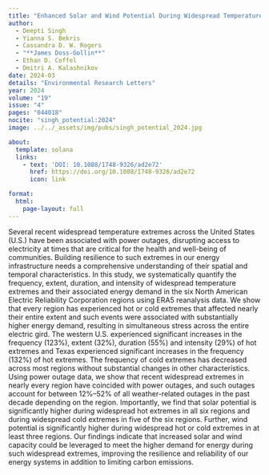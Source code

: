 ```yaml
---
title: "Enhanced Solar and Wind Potential During Widespread Temperature Extremes Across the U.S. Interconnected Energy Grids"
author:
  - Deepti Singh
  - Yianna S. Bekris
  - Cassandra D. W. Rogers
  - "**James Doss-Gollin**"
  - Ethan D. Coffel
  - Dmitri A. Kalashnikov
date: 2024-03
details: "Environmental Research Letters"
year: 2024
volume: "19"
issue: "4"
pages: "044018"
nocite: "singh_potential:2024"
image: ../../_assets/img/pubs/singh_potential_2024.jpg

about:
  template: solana
  links:
    - text: 'DOI: 10.1088/1748-9326/ad2e72'
      href: https://doi.org/10.1088/1748-9326/ad2e72
      icon: link

format:
  html:
    page-layout: full
---
```


Several recent widespread temperature extremes across the United States (U.S.) have been associated with power outages, disrupting access to electricity at times that are critical for the health and well-being of communities. Building resilience to such extremes in our energy infrastructure needs a comprehensive understanding of their spatial and temporal characteristics. In this study, we systematically quantify the frequency, extent, duration, and intensity of widespread temperature extremes and their associated energy demand in the six North American Electric Reliability Corporation regions using ERA5 reanalysis data. We show that every region has experienced hot or cold extremes that affected nearly their entire extent and such events were associated with substantially higher energy demand, resulting in simultaneous stress across the entire electric gird. The western U.S. experienced significant increases in the frequency (123\%), extent (32\%), duration (55\%) and intensity (29\%) of hot extremes and Texas experienced significant increases in the frequency (132\%) of hot extremes. The frequency of cold extremes has decreased across most regions without substantial changes in other characteristics. Using power outage data, we show that recent widespread extremes in nearly every region have coincided with power outages, and such outages account for between 12\%–52\% of all weather-related outages in the past decade depending on the region. Importantly, we find that solar potential is significantly higher during widespread hot extremes in all six regions and during widespread cold extremes in five of the six regions. Further, wind potential is significantly higher during widespread hot or cold extremes in at least three regions. Our findings indicate that increased solar and wind capacity could be leveraged to meet the higher demand for energy during such widespread extremes, improving the resilience and reliability of our energy systems in addition to limiting carbon emissions.

:::{#bibliography}
:::